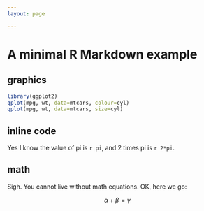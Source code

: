 ```yaml
---
layout: page

---
```


# A minimal R Markdown example


## graphics

<!--
We don't need to set the baseurl to the repository's production URL:

```r
#opts_knit$set(base.url="http://cboettig.github.io/template/")
```
-->




```r
library(ggplot2)
qplot(mpg, wt, data=mtcars, colour=cyl)
qplot(mpg, wt, data=mtcars, size=cyl)
```

## inline code

Yes I know the value of pi is `r pi`, and 2 times pi is `r 2*pi`.

## math

Sigh. You cannot live without math equations. OK, here we go: 

$$\alpha + \beta=\gamma$$  


